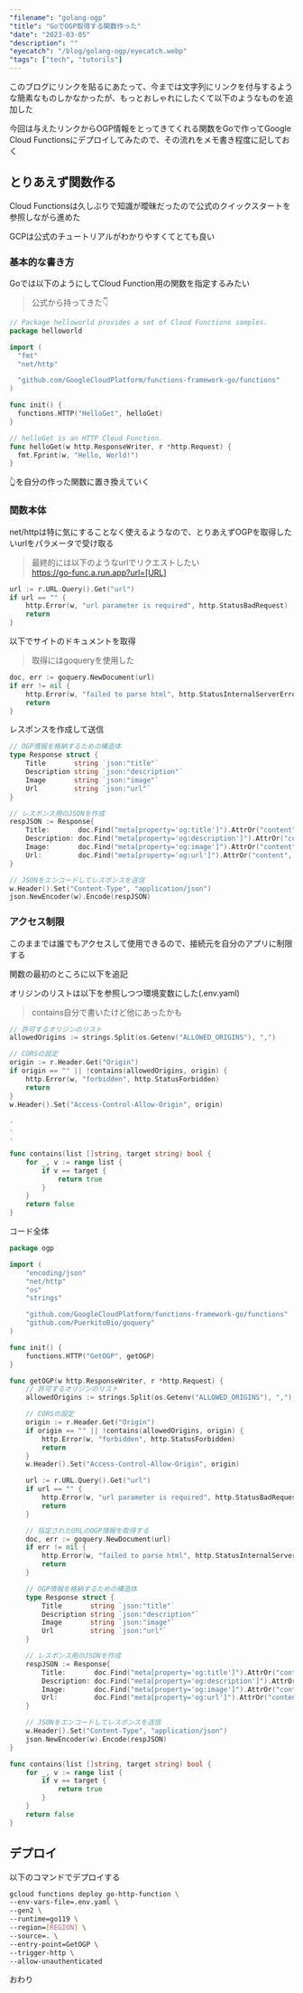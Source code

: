 ```yaml
---
"filename": "golang-ogp"
"title": "GoでOGP取得する関数作った"
"date": "2023-03-05"
"description": ""
"eyecatch": "/blog/golang-ogp/eyecatch.webp"
"tags": ["tech", "tutorils"]
---
```


このブログにリンクを貼るにあたって、今までは文字列にリンクを付与するような簡素なものしかなかったが、もっとおしゃれにしたくて以下のようなものを追加した

<OGP url="https://github.com/Jarigyani/go-ogp" />

今回は与えたリンクからOGP情報をとってきてくれる関数をGoで作ってGoogle Cloud Functionsにデプロイしてみたので、その流れをメモ書き程度に記しておく

## とりあえず関数作る

Cloud Functionsは久しぶりで知識が曖昧だったので公式のクイックスタートを参照しながら進めた

GCPは公式のチュートリアルがわかりやすくてとても良い

<OGP url="https://cloud.google.com/functions/docs/create-deploy-gcloud?hl=ja" />

### 基本的な書き方

Goでは以下のようにしてCloud Function用の関数を指定するみたい

> 公式から持ってきた👇

```go
// Package helloworld provides a set of Cloud Functions samples.
package helloworld

import (
  "fmt"
  "net/http"

  "github.com/GoogleCloudPlatform/functions-framework-go/functions"
)

func init() {
  functions.HTTP("HelloGet", helloGet)
}

// helloGet is an HTTP Cloud Function.
func helloGet(w http.ResponseWriter, r *http.Request) {
  fmt.Fprint(w, "Hello, World!")
}
```

👆を自分の作った関数に置き換えていく

### 関数本体

net/httpは特に気にすることなく使えるようなので、とりあえずOGPを取得したいurlをパラメータで受け取る

> 最終的には以下のようなurlでリクエストしたい<br/>
> https://go-func.a.run.app?url=[URL]

```go
url := r.URL.Query().Get("url")
if url == "" {
	http.Error(w, "url parameter is required", http.StatusBadRequest)
	return
}
```

以下でサイトのドキュメントを取得

> 取得にはgoqueryを使用した

```go
doc, err := goquery.NewDocument(url)
if err != nil {
	http.Error(w, "failed to parse html", http.StatusInternalServerError)
	return
}
```

レスポンスを作成して送信

```go
// OGP情報を格納するための構造体
type Response struct {
	Title       string `json:"title"`
	Description string `json:"description"`
	Image       string `json:"image"`
	Url         string `json:"url"`
}

// レスポンス用のJSONを作成
respJSON := Response{
	Title:       doc.Find("meta[property='og:title']").AttrOr("content", ""),
	Description: doc.Find("meta[property='og:description']").AttrOr("content", ""),
	Image:       doc.Find("meta[property='og:image']").AttrOr("content", ""),
	Url:         doc.Find("meta[property='og:url']").AttrOr("content", ""),
}

// JSONをエンコードしてレスポンスを送信
w.Header().Set("Content-Type", "application/json")
json.NewEncoder(w).Encode(respJSON)
```

### アクセス制限

このままでは誰でもアクセスして使用できるので、接続元を自分のアプリに制限する

関数の最初のところに以下を追記

オリジンのリストは以下を参照しつつ環境変数にした(.env.yaml)

<OGP url="https://cloud.google.com/functions/docs/configuring/env-var?hl=ja" />

> contains自分で書いたけど他にあったかも

```go
// 許可するオリジンのリスト
allowedOrigins := strings.Split(os.Getenv("ALLOWED_ORIGINS"), ",")

// CORSの設定
origin := r.Header.Get("Origin")
if origin == "" || !contains(allowedOrigins, origin) {
	http.Error(w, "forbidden", http.StatusForbidden)
	return
}
w.Header().Set("Access-Control-Allow-Origin", origin)

.
.
.

func contains(list []string, target string) bool {
	for _, v := range list {
		if v == target {
			return true
		}
	}
	return false
}
```

コード全体

```go
package ogp

import (
	"encoding/json"
	"net/http"
	"os"
	"strings"

	"github.com/GoogleCloudPlatform/functions-framework-go/functions"
	"github.com/PuerkitoBio/goquery"
)

func init() {
	functions.HTTP("GetOGP", getOGP)
}

func getOGP(w http.ResponseWriter, r *http.Request) {
	// 許可するオリジンのリスト
	allowedOrigins := strings.Split(os.Getenv("ALLOWED_ORIGINS"), ",")

	// CORSの設定
	origin := r.Header.Get("Origin")
	if origin == "" || !contains(allowedOrigins, origin) {
		http.Error(w, "forbidden", http.StatusForbidden)
		return
	}
	w.Header().Set("Access-Control-Allow-Origin", origin)

	url := r.URL.Query().Get("url")
	if url == "" {
		http.Error(w, "url parameter is required", http.StatusBadRequest)
		return
	}

	// 指定されたURLのOGP情報を取得する
	doc, err := goquery.NewDocument(url)
	if err != nil {
		http.Error(w, "failed to parse html", http.StatusInternalServerError)
		return
	}

	// OGP情報を格納するための構造体
	type Response struct {
		Title       string `json:"title"`
		Description string `json:"description"`
		Image       string `json:"image"`
		Url         string `json:"url"`
	}

	// レスポンス用のJSONを作成
	respJSON := Response{
		Title:       doc.Find("meta[property='og:title']").AttrOr("content", ""),
		Description: doc.Find("meta[property='og:description']").AttrOr("content", ""),
		Image:       doc.Find("meta[property='og:image']").AttrOr("content", ""),
		Url:         doc.Find("meta[property='og:url']").AttrOr("content", ""),
	}

	// JSONをエンコードしてレスポンスを送信
	w.Header().Set("Content-Type", "application/json")
	json.NewEncoder(w).Encode(respJSON)
}

func contains(list []string, target string) bool {
	for _, v := range list {
		if v == target {
			return true
		}
	}
	return false
}
```

## デプロイ

以下のコマンドでデプロイする

```bash
gcloud functions deploy go-http-function \
--env-vars-file=.env.yaml \
--gen2 \
--runtime=go119 \
--region=[REGION] \
--source=. \
--entry-point=GetOGP \
--trigger-http \
--allow-unauthenticated
```

おわり